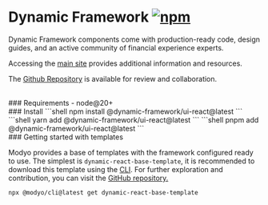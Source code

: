 
<Meta title="Design System/Quick Start" />

<div className="inline-story">

  # Dynamic Framework [![npm](https://img.shields.io/npm/v/@dynamic-framework/ui-react?style=flat-square)](https://www.npmjs.com/package/@dynamic-framework/ui-react)

  Dynamic Framework components come with production-ready code, design guides, and an active community of financial experience experts.

  Accessing the [main site](https://dynamicframework.dev/) provides additional information and resources.

  The [Github Repository](https://github.com/dynamic-framework/dynamic-ui) is available for review and collaboration.


  <br />
  ### Requirements
  - node@20+

  <br />
  ### Install
  <DTabs
    className="code-example"
    defaultSelected="npm"
    options={[
      {
        label: 'npm',
        tab: 'npm'
      },
      {
        label: 'yarn',
        tab: 'yarn'
      },
      {
        label: 'pnpm',
        tab: 'pnpm'
      }
    ]}
  >
    <DTabs.Tab tab="npm">
      ```shell
      npm install @dynamic-framework/ui-react@latest
      ```
    </DTabs.Tab>
    <DTabs.Tab tab="yarn">
      ```shell
      yarn add @dynamic-framework/ui-react@latest
      ```
    </DTabs.Tab>
    <DTabs.Tab tab="pnpm">
      ```shell
      pnpm add @dynamic-framework/ui-react@latest
      ```
    </DTabs.Tab>
  </DTabs>

  <br />
  ### Getting started with templates

  Modyo provides a base of templates with the framework configured ready to use. The simplest is ```dynamic-react-base-template```, it is recommended to download this template using the [CLI](https://docs.modyo.com/es/platform/channels/cli.html). For further exploration and contribution, you can visit the [GitHub repository.](https://github.com/dynamic-framework/dynamic-react-base-template)

  ```shell
  npx @modyo/cli@latest get dynamic-react-base-template
  ```

</div>

